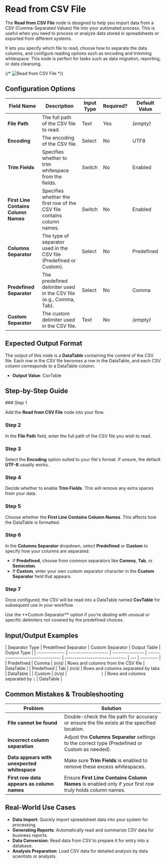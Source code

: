 
# Read from CSV File

The **Read from CSV File** node is designed to help you import data from a CSV (Comma-Separated Values) file into your automated process. This is useful when you need to process or analyze data stored in spreadsheets or exported from different systems.

It lets you specify which file to read, choose how to separate the data columns, and configure reading options such as encoding and trimming whitespace. This node is perfect for tasks such as data migration, reporting, or data cleansing.

{/* ![Read from CSV File](./read-from-csv-file.png) */}

## Configuration Options

| Field Name                           | Description                                                            | Input Type | Required? | Default Value |
| ------------------------------------ | ---------------------------------------------------------------------- | ---------- | --------- | ------------- |
| **File Path**                        | The full path of the CSV file to read.                                 | Text       | Yes       | _(empty)_     |
| **Encoding**                         | The encoding of the CSV file.                                          | Select     | No        | UTF8          |
| **Trim Fields**                      | Specifies whether to trim whitespace from the fields.                  | Switch     | No        | Enabled       |
| **First Line Contains Column Names** | Specifies whether the first row of the CSV file contains column names. | Switch     | No        | Enabled       |
| **Columns Separator**                | The type of separator used in the CSV file (Predefined or Custom).     | Select     | No        | Predefined    |
| **Predefined Separator**             | The predefined delimiter used in the CSV file (e.g., Comma, Tab).      | Select     | No        | Comma         |
| **Custom Separator**                 | The custom delimiter used in the CSV file.                             | Text       | No        | _(empty)_     |

## Expected Output Format

The output of this node is a **DataTable** containing the content of the CSV file. Each row in the CSV file becomes a row in the DataTable, and each CSV column corresponds to a DataTable column.

- **Output Value**: CsvTable

## Step-by-Step Guide

<Steps>
### Step 1

Add the **Read from CSV File** node into your flow.

### Step 2

In the **File Path** field, enter the full path of the CSV file you wish to read.

### Step 3

Select the **Encoding** option suited to your file's format. If unsure, the default **UTF-8** usually works.

### Step 4

Decide whether to enable **Trim Fields**. This will remove any extra spaces from your data.

### Step 5

Choose whether the **First Line Contains Column Names**. This affects how the DataTable is formatted.

### Step 6

In the **Columns Separator** dropdown, select **Predefined** or **Custom** to specify how your columns are separated:

- If **Predefined**, choose from common separators like **Comma**, **Tab**, or **Semicolon**.
- If **Custom**, enter your own custom separator character in the **Custom Separator** field that appears.

### Step 7

Once configured, the CSV will be read into a DataTable named **CsvTable** for subsequent use in your workflow.

</Steps>

<Callout type="info" title="Tip">
  Use the **Custom Separator** option if you're dealing with unusual or specific
  delimiters not covered by the predefined choices.
</Callout>

## Input/Output Examples

| Separator Type | Predefined Separator | Custom Separator | Output Table                       | Output Type                     |
| -------------- | -------------------- | ---------------- | ---------------------------------- | ------------------------------- | --- | --------- |
| Predefined     | Comma                | _(n/a)_          | Rows and columns from the CSV file | DataTable                       |
| Predefined     | Tab                  | _(n/a)_          | Rows and columns separated by tabs | DataTable                       |
| Custom         | _(n/a)_              | `                | `                                  | Rows and columns separated by ` | `   | DataTable |

## Common Mistakes & Troubleshooting

| Problem                                     | Solution                                                                                                |
| ------------------------------------------- | ------------------------------------------------------------------------------------------------------- |
| **File cannot be found**                    | Double-check the file path for accuracy or ensure the file exists at the specified location.            |
| **Incorrect column separation**             | Adjust the **Columns Separator** settings to the correct type (Predefined or Custom as needed).         |
| **Data appears with unexpected whitespace** | Make sure **Trim Fields** is enabled to remove these excess whitespaces.                                |
| **First row data appears as column names**  | Ensure **First Line Contains Column Names** is enabled only if your first row truly holds column names. |

## Real-World Use Cases

- **Data Import**: Quickly import spreadsheet data into your system for processing.
- **Generating Reports**: Automatically read and summarize CSV data for business reports.
- **Data Conversion**: Read data from CSV to prepare it for entry into a database.
- **Analysis Preparation**: Load CSV data for detailed analysis by data scientists or analysts.

